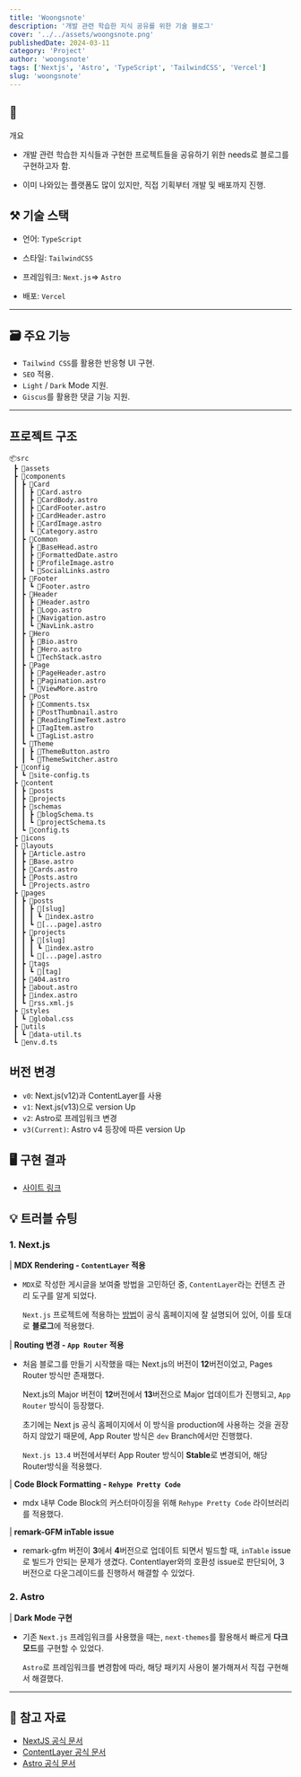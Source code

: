 ```yaml
---
title: 'Woongsnote'
description: '개발 관련 학습한 지식 공유를 위한 기술 블로그'
cover: '../../assets/woongsnote.png'
publishedDate: 2024-03-11
category: 'Project'
author: 'woongsnote'
tags: ['Nextjs', 'Astro', 'TypeScript', 'TailwindCSS', 'Vercel']
slug: 'woongsnote'
---
```


## 📝

개요

- 개발 관련 학습한 지식들과 구현한 프로젝트들을 공유하기 위한 needs로 블로그를 구현하고자 함.

- 이미 나와있는 플랫폼도 많이 있지만, 직접 기획부터 개발 및 배포까지 진행.

## ⚒️ 기술 스택

- 언어: `TypeScript`

- 스타일: `TailwindCSS`

- 프레임워크: `Next.js`=> `Astro`

- 배포: `Vercel`

---

## 🗃️ 주요 기능

- `Tailwind CSS`를 활용한 반응형 UI 구현.
- `SEO` 적용.
- `Light` / `Dark` Mode 지원.
- `Giscus`를 활용한 댓글 기능 지원.

---

## 프로젝트 구조

```
📦src
 ┣ 📂assets
 ┣ 📂components
 ┃ ┣ 📂Card
 ┃ ┃ ┣ 📜Card.astro
 ┃ ┃ ┣ 📜CardBody.astro
 ┃ ┃ ┣ 📜CardFooter.astro
 ┃ ┃ ┣ 📜CardHeader.astro
 ┃ ┃ ┣ 📜CardImage.astro
 ┃ ┃ ┗ 📜Category.astro
 ┃ ┣ 📂Common
 ┃ ┃ ┣ 📜BaseHead.astro
 ┃ ┃ ┣ 📜FormattedDate.astro
 ┃ ┃ ┣ 📜ProfileImage.astro
 ┃ ┃ ┗ 📜SocialLinks.astro
 ┃ ┣ 📂Footer
 ┃ ┃ ┗ 📜Footer.astro
 ┃ ┣ 📂Header
 ┃ ┃ ┣ 📜Header.astro
 ┃ ┃ ┣ 📜Logo.astro
 ┃ ┃ ┣ 📜Navigation.astro
 ┃ ┃ ┗ 📜NavLink.astro
 ┃ ┣ 📂Hero
 ┃ ┃ ┣ 📜Bio.astro
 ┃ ┃ ┣ 📜Hero.astro
 ┃ ┃ ┗ 📜TechStack.astro
 ┃ ┣ 📂Page
 ┃ ┃ ┣ 📜PageHeader.astro
 ┃ ┃ ┣ 📜Pagination.astro
 ┃ ┃ ┗ 📜ViewMore.astro
 ┃ ┣ 📂Post
 ┃ ┃ ┣ 📜Comments.tsx
 ┃ ┃ ┣ 📜PostThumbnail.astro
 ┃ ┃ ┣ 📜ReadingTimeText.astro
 ┃ ┃ ┣ 📜TagItem.astro
 ┃ ┃ ┗ 📜TagList.astro
 ┃ ┗ 📂Theme
 ┃ ┃ ┣ 📜ThemeButton.astro
 ┃ ┃ ┗ 📜ThemeSwitcher.astro
 ┣ 📂config
 ┃ ┗ 📜site-config.ts
 ┣ 📂content
 ┃ ┣ 📂posts
 ┃ ┣ 📂projects
 ┃ ┣ 📂schemas
 ┃ ┃ ┣ 📜blogSchema.ts
 ┃ ┃ ┗ 📜projectSchema.ts
 ┃ ┗ 📜config.ts
 ┣ 📂icons
 ┣ 📂layouts
 ┃ ┣ 📜Article.astro
 ┃ ┣ 📜Base.astro
 ┃ ┣ 📜Cards.astro
 ┃ ┣ 📜Posts.astro
 ┃ ┗ 📜Projects.astro
 ┣ 📂pages
 ┃ ┣ 📂posts
 ┃ ┃ ┣ 📂[slug]
 ┃ ┃ ┃ ┗ 📜index.astro
 ┃ ┃ ┗ 📜[...page].astro
 ┃ ┣ 📂projects
 ┃ ┃ ┣ 📂[slug]
 ┃ ┃ ┃ ┗ 📜index.astro
 ┃ ┃ ┗ 📜[...page].astro
 ┃ ┣ 📂tags
 ┃ ┃ ┗ 📂[tag]
 ┃ ┣ 📜404.astro
 ┃ ┣ 📜about.astro
 ┃ ┣ 📜index.astro
 ┃ ┗ 📜rss.xml.js
 ┣ 📂styles
 ┃ ┗ 📜global.css
 ┣ 📂utils
 ┃ ┗ 📜data-util.ts
 ┗ 📜env.d.ts
```

## 버전 변경

- `v0`: Next.js(v12)과 ContentLayer를 사용
- `v1`: Next.js(v13)으로 version Up
- `v2`: Astro로 프레임워크 변경
- `v3(Current)`: Astro v4 등장에 따른 version Up

## 🖥️ 구현 결과

- [사이트 링크](https://www.woongsnote.dev)

## 💡 트러블 슈팅

### 1. Next.js

| **MDX Rendering - `ContentLayer` 적용**

- `MDX`로 작성한 게시글을 보여줄 방법을 고민하던 중, `ContentLayer`라는 컨텐츠 관리 도구를 알게 되었다.

  `Next.js` 프로젝트에 적용하는 [방법](https://contentlayer.dev/docs/environments/nextjs-dcf8e39e)이 공식 홈페이지에 잘 설명되어 있어,
  이를 토대로 **블로그**에 적용했다.

| **Routing 변경 - `App Router` 적용**

- 처음 블로그를 만들기 시작했을 때는 Next.js의 버전이 **12**버전이었고, Pages Router 방식만 존재했다.

  Next.js의 Major 버전이 **12**버전에서 **13**버전으로 Major 업데이트가 진행되고, `App Router` 방식이 등장했다.

  초기에는 Next js 공식 홈페이지에서 이 방식을 production에 사용하는 것을 권장하지 않았기 때문에, App Router 방식은 `dev` Branch에서만 진행했다.

  `Next.js 13.4` 버전에서부터 App Router 방식이 **Stable**로 변경되어, 해당 Router방식을 적용했다.

| **Code Block Formatting - `Rehype Pretty Code`**

- mdx 내부 Code Block의 커스터마이징을 위해 `Rehype Pretty Code` 라이브러리를 적용했다.

| **remark-GFM inTable issue**

- remark-gfm 버전이 **3**에서 **4**버전으로 업데이트 되면서 빌드할 때, `inTable` issue로 빌드가 안되는 문제가 생겼다.
  Contentlayer와의 호환성 issue로 판단되어, 3버전으로 다운그레이드를 진행하서 해결할 수 있었다.

### 2. Astro

| **Dark Mode 구현**

- 기존 `Next.js` 프레임워크를 사용했을 때는, `next-themes`를 활용해서 빠르게 **다크 모드**를 구현할 수 있었다.

  `Astro`로 프레임워크를 변경함에 따라, 해당 패키지 사용이 불가해져서 직접 구현해서 해결했다.

---

## 📜 참고 자료

- [NextJS 공식 문서](https://nextjs.org/docs)
- [ContentLayer 공식 문서](https://www.contentlayer.dev)
- [Astro 공식 문서](https://astro.build)
